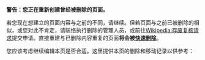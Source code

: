 '''警告：您正在重新创建曾经被删除的页面。'''

若您现在想建立的页面内容与之前的不同，请继续。但若页面与之前已被删除的相似，或您对此不肯定，请联络执行删除的管理人员，或前往[[Wikipedia:存废复核请求|Wikipedia:存废复核请求]]提交申请。直接重建与已删除内容重复的页面'''将会被[[WP:CSD|快速删除]]'''。

您应该考虑继续编辑本页是否合适。这里提供本页的删除和移动记录以供参考：